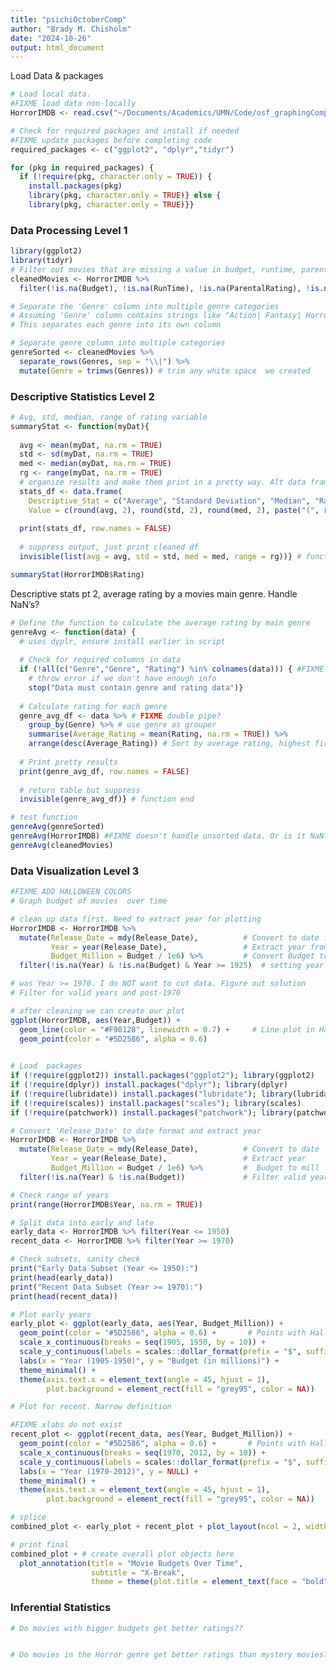 ```yaml
---
title: "psichiOctoberComp"
author: "Brady M. Chisholm"
date: "2024-10-26"
output: html_document
---
```

Load Data & packages 
```r
# Load local data. 
#FIXME load data non-locally 
HorrorIMDB <- read.csv("~/Documents/Academics/UMN/Code/osf_graphingCompetitions/Month/October_24/HorrorIMDb.csv")

# Check for required packages and install if needed 
#FIXME update packages before completing code 
required_packages <- c("ggplot2", "dplyr","tidyr") 

for (pkg in required_packages) {
  if (!require(pkg, character.only = TRUE)) { 
    install.packages(pkg)               
    library(pkg, character.only = TRUE)} else {
    library(pkg, character.only = TRUE)}}
```

### Data Processing Level 1 
```r
library(ggplot2)
library(tidyr)
# Filter out movies that are missing a value in budget, runtime, parentalrating, and rating column 
cleanedMovies <- HorrorIMDB %>%
  filter(!is.na(Budget), !is.na(RunTime), !is.na(ParentalRating), !is.na(Rating))

# Separate the 'Genre' column into multiple genre categories
# Assuming 'Genre' column contains strings like "Action| Fantasy| Horror| Mystery| Romance"
# This separates each genre into its own column

# Separate genre column into multiple categories 
genreSorted <- cleanedMovies %>%
  separate_rows(Genres, sep = "\\|") %>%
  mutate(Genre = trimws(Genres)) # trim any white space  we created 
```

### Descriptive Statistics Level 2
```r
# Avg, std, median, range of rating variable 
summaryStat <- function(myDat){
  
  avg <- mean(myDat, na.rm = TRUE)
  std <- sd(myDat, na.rm = TRUE)
  med <- median(myDat, na.rm = TRUE)
  rg <- range(myDat, na.rm = TRUE)
  # organize results and make them print in a pretty way. Alt data frame? 
  stats_df <- data.frame(
    Descriptive_Stat = c("Average", "Standard Deviation", "Median", "Range"),
    Value = c(round(avg, 2), round(std, 2), round(med, 2), paste("(", rg[1], " to ", rg[2], ")", sep = ""))) # clean up values for printing 
  
  print(stats_df, row.names = FALSE)
  
  # suppress output, just print cleaned df 
  invisible(list(avg = avg, std = std, med = med, range = rg))} # function end 

summaryStat(HorrorIMDB$Rating)
```

Descriptive stats pt 2, average rating by a movies main genre. Handle NaN's?  
```r
# Define the function to calculate the average rating by main genre
genreAvg <- function(data) {
  # uses dyplr, ensure install earlier in script 
  
  # Check for required columns in data
  if (!all(c("Genre","Genre", "Rating") %in% colnames(data))) { #FIXME %in% ?? 
    # throw error if we don't have enough info 
    stop("Data must contain genre and rating data")}
  
  # Calculate rating for each genre 
  genre_avg_df <- data %>% # FIXME double pipe? 
    group_by(Genre) %>% # use genre as grouper 
    summarise(Average_Rating = mean(Rating, na.rm = TRUE)) %>%
    arrange(desc(Average_Rating)) # Sort by average rating, highest first 
  
  # Print pretty results
  print(genre_avg_df, row.names = FALSE)
  
  # return table but suppress 
  invisible(genre_avg_df)} # function end 

# test function 
genreAvg(genreSorted)
genreAvg(HorrorIMDB) #FIXME doesn't handle unsorted data. Or is it NaN? 
genreAvg(cleanedMovies)
```

### Data Visualization Level 3 

```r
#FIXME ADD HALLOWEEN COLORS 
# Graph budget of movies  over time 

# clean up data first. Need to extract year for plotting
HorrorIMDB <- HorrorIMDB %>%
  mutate(Release_Date = mdy(Release_Date),          # Convert to date format
         Year = year(Release_Date),                 # Extract year from the date
         Budget_Million = Budget / 1e6) %>%         # Convert Budget to millions
  filter(!is.na(Year) & !is.na(Budget) & Year >= 1925)  # setting year to 1925 ommits 

# was Year >= 1970. I do NOT want to cut data. Figure out solution
# Filter for valid years and post-1970

# after cleaning we can create our plot 
ggplot(HorrorIMDB, aes(Year,Budget)) +
  geom_line(color = "#F98128", linewidth = 0.7) +     # Line plot in Halloween orange with linewidth
  geom_point(color = "#5D2586", alpha = 0.6)
  
```

```r
# Load  packages
if (!require(ggplot2)) install.packages("ggplot2"); library(ggplot2)
if (!require(dplyr)) install.packages("dplyr"); library(dplyr)
if (!require(lubridate)) install.packages("lubridate"); library(lubridate)
if (!require(scales)) install.packages("scales"); library(scales)
if (!require(patchwork)) install.packages("patchwork"); library(patchwork)

# Convert 'Release_Date' to date format and extract year
HorrorIMDB <- HorrorIMDB %>%
  mutate(Release_Date = mdy(Release_Date),          # Convert to date 
         Year = year(Release_Date),                 # Extract year
         Budget_Million = Budget / 1e6) %>%         #  Budget to mill
  filter(!is.na(Year) & !is.na(Budget))             # Filter valid years and budgets

# Check range of years
print(range(HorrorIMDB$Year, na.rm = TRUE))

# Split data into early and late 
early_data <- HorrorIMDB %>% filter(Year <= 1950)
recent_data <- HorrorIMDB %>% filter(Year >= 1970)

# Check subsets, sanity check 
print("Early Data Subset (Year <= 1950):")
print(head(early_data))
print("Recent Data Subset (Year >= 1970):")
print(head(recent_data))

# Plot early years
early_plot <- ggplot(early_data, aes(Year, Budget_Million)) +
  geom_point(color = "#5D2586", alpha = 0.6) +       # Points with Halloween purple
  scale_x_continuous(breaks = seq(1905, 1950, by = 10)) +
  scale_y_continuous(labels = scales::dollar_format(prefix = "$", suffix = "M")) +
  labs(x = "Year (1905-1950)", y = "Budget (in millions)") +
  theme_minimal() +
  theme(axis.text.x = element_text(angle = 45, hjust = 1),
        plot.background = element_rect(fill = "grey95", color = NA))

# Plot for recent. Narrow definition 

#FIXME xlabs do not exist 
recent_plot <- ggplot(recent_data, aes(Year, Budget_Million)) +
  geom_point(color = "#5D2586", alpha = 0.6) +       # Points with Halloween purple
  scale_x_continuous(breaks = seq(1970, 2012, by = 10)) +
  scale_y_continuous(labels = scales::dollar_format(prefix = "$", suffix = "M")) +
  labs(x = "Year (1970-2012)", y = NULL) +
  theme_minimal() +
  theme(axis.text.x = element_text(angle = 45, hjust = 1),
        plot.background = element_rect(fill = "grey95", color = NA))

# splice 
combined_plot <- early_plot + recent_plot + plot_layout(ncol = 2, widths = c(1, 1))

# print final 
combined_plot + # create overall plot objects here 
  plot_annotation(title = "Movie Budgets Over Time",
                  subtitle = "X-Break",
                  theme = theme(plot.title = element_text(face = "bold")))

```


### Inferential Statistics 
```r
# Do movies with bigger budgets get better ratings?? 


# Do movies in the Horror genre get better ratings than mystery movies? 


```

